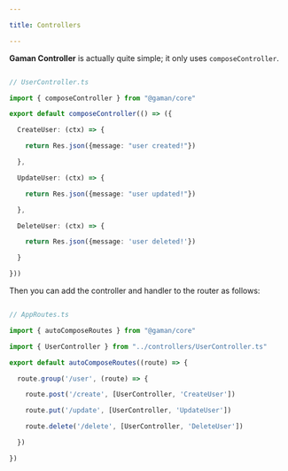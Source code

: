 ```yaml
---

title: Controllers

---
```


**Gaman Controller** is actually quite simple; it only uses `composeController`.

```ts

// UserController.ts

import { composeController } from "@gaman/core"

export default composeController(() => ({

  CreateUser: (ctx) => {

    return Res.json({message: "user created!"})

  },

  UpdateUser: (ctx) => {

    return Res.json({message: "user updated!"})

  },

  DeleteUser: (ctx) => {

    return Res.json({message: 'user deleted!'})

  }

}))

```

Then you can add the controller and handler to the router as follows:

```ts

// AppRoutes.ts

import { autoComposeRoutes } from "@gaman/core"

import { UserController } from "../controllers/UserController.ts"

export default autoComposeRoutes((route) => {

  route.group('/user', (route) => {

    route.post('/create', [UserController, 'CreateUser'])

    route.put('/update', [UserController, 'UpdateUser'])

    route.delete('/delete', [UserController, 'DeleteUser'])

  })

})

```